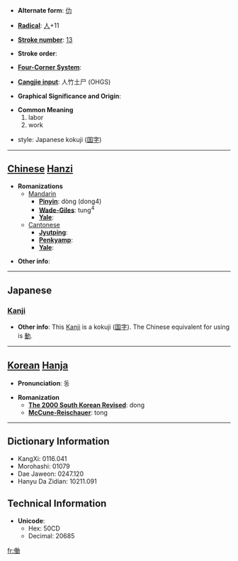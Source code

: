 * '''Alternate form''': [[仂]]

* '''[[Wiktionary:Chinese radical index| Radical]]''': [[Wiktionary:Chinese radical index 人|人]]+11

* '''[[Wiktionary:Chinese total strokes index|Stroke number]]''': [[Wiktionary:Chinese total strokes index 13|13]]

* '''Stroke order''': 

* '''[[Wiktionary:Chinese four corner index|Four-Corner System]]''': 

* '''[[Wiktionary:Chinese Cangjie index|Cangjie input]]''': 人竹土尸 (OHGS)

* '''Graphical Significance and Origin''': 

* '''Common Meaning'''
*#labor
*# work

*style: Japanese kokuji ([[国字]])

----

== [[Chinese]] [[Hanzi]] ==

* '''Romanizations'''
** [[Mandarin]]
*** '''[[Pinyin]]''': dòng (dong4)
*** '''[[Wade-Giles]]''': tung<sup>4</sup>
*** '''[[Yale]]''': 
**[[Cantonese]]
***'''[[Jyutping]]''':
***'''[[Penkyamp]]''': 
***'''[[Yale]]''': 

* '''Other info''': 

----

==Japanese==
===[[Kanji]]===
{{kanji|on readings=[[どう]] (dō)
|kun readings=[[はたらく]] (hataraku), [[はたらき]] (hataraki)
}}

* '''Other info''': This [[Kanji]] is a kokuji ([[国字]]). The Chinese equivalent for using is [[動]]. 

----

== [[Korean]] [[Hanja]] ==

* '''Pronunciation''': 동

* '''Romanization'''
** '''[[The 2000 South Korean Revised Romanization|The 2000 South Korean Revised]]''': dong
** '''[[McCune-Reischauer]]''': tong

----

== Dictionary Information ==

* KangXi: 0116.041
* Morohashi: 01079
* Dae Jaweon: 0247.120
* Hanyu Da Zidian: 10211.091

== Technical Information ==

* '''Unicode''':
** Hex: 50CD
** Decimal: 20685

[[fr:働]]